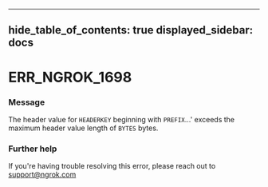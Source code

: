 

---
hide_table_of_contents: true
displayed_sidebar: docs
---


# ERR_NGROK_1698

### Message
The header value for `HEADERKEY` beginning with `PREFIX`...' exceeds the maximum header value length of `BYTES` bytes.

<ErrorDetails />



### Further help
If you're having trouble resolving this error, please reach out to [support@ngrok.com](mailto:support@ngrok.com?subject=Help%20with%20ERR_NGROK_1698)

